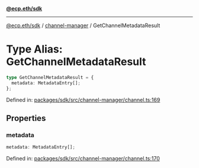[**@ecp.eth/sdk**](../../index.mdx)

***

[@ecp.eth/sdk](/sdk-reference/index.mdx) / [channel-manager](/sdk-reference/channel-manager/index.mdx) / GetChannelMetadataResult

# Type Alias: GetChannelMetadataResult

```ts
type GetChannelMetadataResult = {
  metadata: MetadataEntry[];
};
```

Defined in: [packages/sdk/src/channel-manager/channel.ts:169](https://github.com/ecp-eth/comments-monorepo/blob/main/packages/sdk/src/channel-manager/channel.ts#L169)

## Properties

### metadata

```ts
metadata: MetadataEntry[];
```

Defined in: [packages/sdk/src/channel-manager/channel.ts:170](https://github.com/ecp-eth/comments-monorepo/blob/main/packages/sdk/src/channel-manager/channel.ts#L170)
